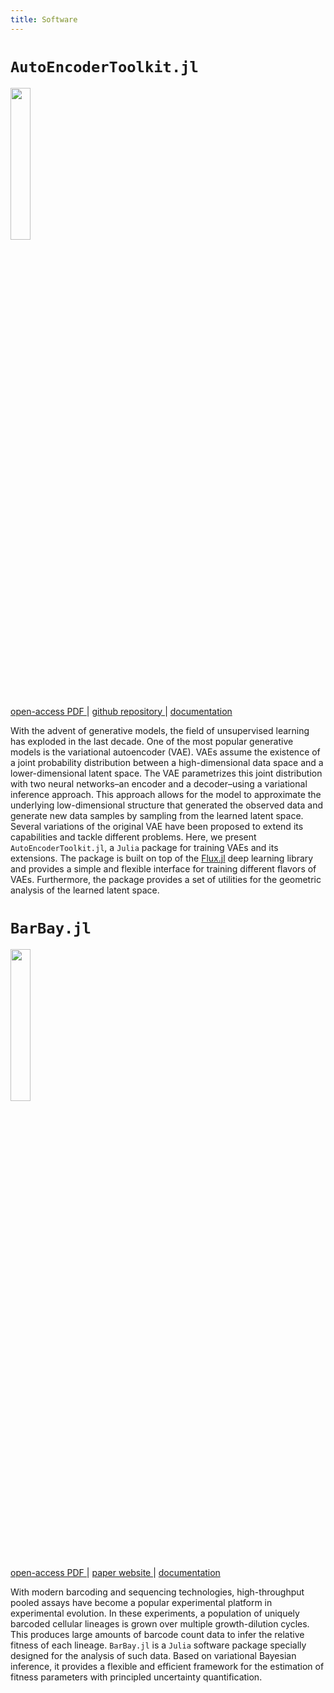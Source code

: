 ```yaml
---
title: Software
---
```


# `AutoEncoderToolkit.jl`

<img src="../img/autoencodertoolkit.png" style="height: 25%; width: 25%; object-fit: contain" onclick="window.open('https://mrazomej.github.io/AutoEncoderToolkit.jl/stable/', 'blank');"/>

<a href="https://www.theoj.org/joss-papers/joss.06794/10.21105.joss.06794.pdf">
open-access PDF
<i class="fa fa-file-pdf-o" aria-hidden="true"></i>
</a> | 
<a href="https://github.com/mrazomej/AutoEncoderToolkit.jl">
github repository
<i class="fa fa-github-square" aria-hidden="true"></i>
</a> | 
<a href="https://mrazomej.github.io/AutoEncoderToolkit.jl/stable/">
documentation
<i class="fa fa-laptop" aria-hidden="true"></i>
</a>

With the advent of generative models, the field of unsupervised learning has
exploded in the last decade. One of the most popular generative models is the
variational autoencoder (VAE). VAEs assume the existence of a joint probability
distribution between a high-dimensional data space and a lower-dimensional
latent space. The VAE parametrizes this joint distribution with two neural
networks–an encoder and a decoder–using a variational inference approach. This
approach allows for the model to approximate the underlying low-dimensional
structure that generated the observed data and generate new data samples by
sampling from the learned latent space. Several variations of the original VAE
have been proposed to extend its capabilities and tackle different problems.
Here, we present `AutoEncoderToolkit.jl`, a `Julia` package for training VAEs and
its extensions. The package is built on top of the
[Flux.jl](https://github.com/FluxML/Flux.jl) deep learning library and provides
a simple and flexible interface for training different flavors of VAEs.
Furthermore, the package provides a set of utilities for the geometric analysis
of the learned latent space.

# `BarBay.jl`

<img src="../img/barbay.png" style="height: 25%; width: 25%; object-fit: contain" onclick="window.open('https://mrazomej.github.io/BarBay.jl/stable/', 'blank');"/>

<a href="https://journals.plos.org/ploscompbiol/article?id=10.1371/journal.pcbi.1011937">
open-access PDF
<i class="fa fa-file-pdf-o" aria-hidden="true"></i>
</a> | 
<a href="https://mrazomej.github.io/bayesian_fitness/paper.html">
paper website
<i class="fa fa-window-restore" aria-hidden="true"></i>
</a> | 
<a href="https://mrazomej.github.io/BarBay.jl/stable/">
documentation
<i class="fa fa-laptop" aria-hidden="true"></i>
</a>

With modern barcoding and sequencing technologies, high-throughput pooled assays
have become a popular experimental platform in experimental evolution. In these
experiments, a population of uniquely barcoded cellular lineages is grown over
multiple growth-dilution cycles. This produces large amounts of barcode count
data to infer the relative fitness of each lineage. `BarBay.jl` is a `Julia`
software package specially designed for the analysis of such data. Based on
variational Bayesian inference, it provides a flexible and efficient framework
for the estimation of fitness parameters with principled uncertainty
quantification.